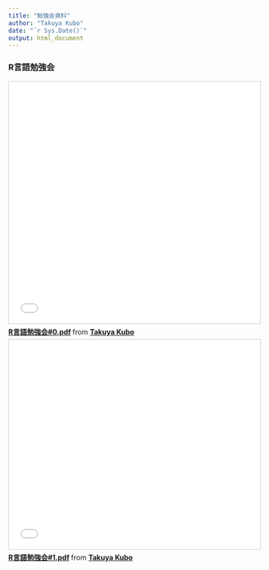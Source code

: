 ```yaml
---
title: "勉強会資料"
author: "Takuya Kubo"
date: "`r Sys.Date()`"
output: html_document
---
```


### R言語勉強会

<iframe src="//www.slideshare.net/slideshow/embed_code/key/LYaXTC1bWXNpEo" width="595" height="485" frameborder="0" marginwidth="0" marginheight="0" scrolling="no" style="border:1px solid #CCC; border-width:1px; margin-bottom:5px; max-width: 100%;" allowfullscreen> </iframe> <div style="margin-bottom:5px"> <strong> <a href="//www.slideshare.net/TakuyaK3/r0pdf" title="R言語勉強会#0.pdf" target="_blank">R言語勉強会#0.pdf</a> </strong> from <strong><a href="//www.slideshare.net/TakuyaK3" target="_blank">Takuya Kubo</a></strong> </div>


<iframe src="//www.slideshare.net/slideshow/embed_code/key/h8aSfYlwohKxJ9" width="510" height="420" frameborder="0" marginwidth="0" marginheight="0" scrolling="no" style="border:1px solid #CCC; border-width:1px; margin-bottom:5px; max-width: 100%;" allowfullscreen> </iframe> <div style="margin-bottom:5px"> <strong> <a href="//www.slideshare.net/TakuyaK3/r1pdf-252971022" title="R言語勉強会#1.pdf" target="_blank">R言語勉強会#1.pdf</a> </strong> from <strong><a href="//www.slideshare.net/TakuyaK3" target="_blank">Takuya Kubo</a></strong> </div>